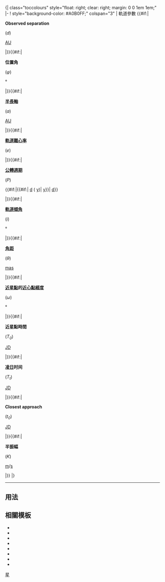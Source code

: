 <noinclude>{| class="toccolours" style="float: right; clear: right; margin: 0 0 1em 1em;"
</noinclude>|-
! style="background-color: #A0B0FF;" colspan="3" | 軌道參數
{{#if:{{{separation|}}}|<tr>
<td>'''Observed separation'''</td>
<td style="text-align: center">(''d'')</td>
<td>{{{separation}}} [[天文單位|AU]]</td></tr>|}}{{#if:{{{position_angle|}}}|<tr>
<td>'''位置角 '''</td>
<td style="text-align: center">(''φ'')</td>
<td>{{{position_angle}}}°</td></tr>|}}{{#if:{{{semimajor|}}}|<tr>
<td>'''[[半長軸]]'''</td>
<td style="text-align: center">(''a'')</td>
<td>{{{semimajor}}} [[天文單位|AU]]</td></tr>|}}{{#if:{{{eccentricity|}}}|<tr>
<td>'''[[軌道離心率]]'''</td>
<td style="text-align: center">(''e'')</td>
<td>{{{eccentricity}}}</td></tr>|}}{{#if:{{{period|}}}{{{period_year|}}}|<tr>
<td>'''[[轨道周期|公轉週期]]'''</td>
<td style="text-align: center">(''P'')</td>
<td>{{#if:{{{period_year|}}}|{{#if:{{{period|}}}|{{{period}}} [[日|d]] ({{{period_year}}} [[年|y]])|{{{period_year}}} [[年|y]]}}|{{{period|?}}} [[日|d]]}}</td></tr>|}}{{#if:{{{inclination|}}}|<tr>
<td>'''[[軌道傾角]]'''</td>
<td style="text-align: center">(''i'')</td>
<td>{{{inclination}}}°</td></tr>|}}{{#if:{{{ang_dist|}}}|<tr>
<td>'''[[角距]]'''</td>
<td style="text-align: center">(''θ'')</td>
<td>{{{ang_dist}}} [[角分|mas]]</td></tr>|}}{{#if:{{{long_peri|}}}|<tr>
<td>'''[[拱點|近星點]]的[[近心點經度]] '''</td>
<td style="text-align: center">(''ω'')</td>
<td>{{{long_peri}}}°</td></tr>|}}{{#if:{{{t_peri|}}}|<tr>
<td>'''近星點時間 '''</td>
<td style="text-align: center">(''T<sub>0</sub>'')</td>
<td>{{{t_peri}}} [[儒略日|JD]]</td></tr>|}}{{#if:{{{t_transit|}}}|<tr>
<td>'''[[凌日]]时间'''</td>
<td style="text-align: center">(''T<sub>t</sub>'')</td>
<td>{{{t_transit}}} [[儒略日|JD]]</td></tr>|}}{{#if:{{{t_approach|}}}|<tr>
<td>''' Closest approach '''</td>
<td style="text-align: center">(''t<sub>0</sub>'')</td>
<td>{{{t_approach}}} [[儒略日|JD]]</td></tr>|}}{{#if:{{{semi-amp|}}}|<tr>
<td>''' 半振幅 '''</td>
<td style="text-align: center">(''K'')</td>
<td>{{{semi-amp}}} [[米 (单位)|m]]/[[秒|s]]</td></tr>|}}<noinclude>
|}
{{clear}}
{{esoteric}}
----

==用法==
{{Planetbox orbit
<nowiki>|</nowiki> separation=''observed separation''
<nowiki>|</nowiki> position_angle=''position angle''
<nowiki>|</nowiki> semimajor=''semimajor axis''
<nowiki>|</nowiki> eccentricity=''orbital eccentricity''
<nowiki>|</nowiki> period=''orbital period in days (optional, can use period_year instead)''
<nowiki>|</nowiki> period_year=''orbital period in years (optional, can use period instead)''
<nowiki>|</nowiki> inclination=''orbital inclination''
<nowiki>|</nowiki> ang_dist=''angular distance''
<nowiki>|</nowiki> long_peri=''longitude of periastron''
<nowiki>|</nowiki> t_peri=''time of periastron''
<nowiki>|</nowiki> t_transit=''time of transit''
<nowiki>|</nowiki> t_approach=''time of closest approach''
<nowiki>|</nowiki> semi-amp=''semi-amplitude''
}}

==相關模板==
*{{tl|Planetbox begin}}
*{{tl|Planetbox image}}
*{{tl|Planetbox star}}
*{{tl|Planetbox orbit}}
*{{tl|Planetbox character}}
*{{tl|Planetbox discovery}}
*{{tl|Planetbox catalog}}
*{{tl|Planetbox end}} 

[[Category:天文信息框模板|星]]
</noinclude>